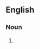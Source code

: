 {{also|allrounders|all rounders}}
==English==

===Noun===
{{head|en|noun form}}

# {{plural of|all-rounder|lang=en}}